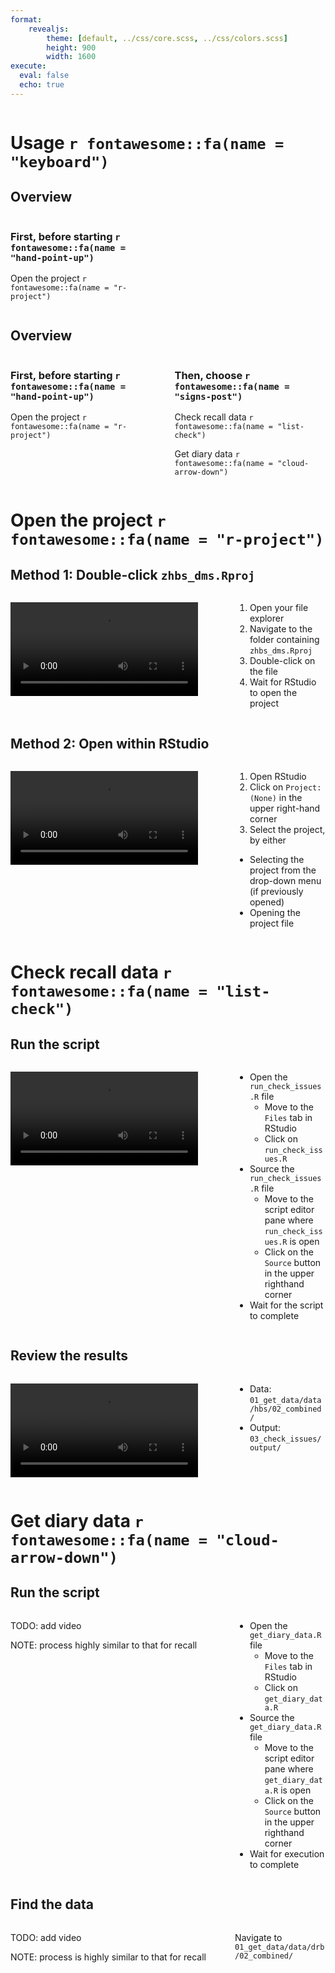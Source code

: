 ```yaml
---
format: 
    revealjs:
        theme: [default, ../css/core.scss, ../css/colors.scss]
        height: 900
        width: 1600
execute: 
  eval: false
  echo: true
---
```


```r

```

# Usage `r fontawesome::fa(name = "keyboard")`  {background-color=var(--suso)}

## Overview {.suso}

:::: {.columns}

::: {.column width="50%"}

### [First, before starting `r fontawesome::fa(name = "hand-point-up")`]{.txt-s}

::: {.box .box-1}
Open the project `r fontawesome::fa(name = "r-project")`
:::

:::

::: {.column width="50%"}

:::

::::

## Overview {.suso}

:::: {.columns}

::: {.column width="50%"}

### [First, before starting `r fontawesome::fa(name = "hand-point-up")`]{.txt-s}

::: {.box .box-1}
Open the project `r fontawesome::fa(name = "r-project")`
:::

:::

::: {.column width="50%"}

### [Then, choose `r fontawesome::fa(name = "signs-post")`]{.txt-s}

::: {.box .box-2}
Check recall data `r fontawesome::fa(name = "list-check")`
:::

::: {.box .box-3}
Get diary data `r fontawesome::fa(name = "cloud-arrow-down")`
:::


:::

::::


# Open the project `r fontawesome::fa(name = "r-project")` {background-color=var(--s1)}

## Method 1: Double-click `zhbs_dms.Rproj` {.t1}

:::: {.columns}

::: {.column width="70%"}

![](assets/open_from_proj_file.mp4){fig-align="center"}

:::

::: {.column width="30%"}

1.  Open your file explorer
2.  Navigate to the folder containing `zhbs_dms.Rproj`
3.  Double-click on the file
4.  Wait for RStudio to open the project

:::

::::

## Method 2: Open within RStudio {.t1}

:::: {.columns}

::: {.column width="70%"}

![](assets/open_proj_inside_rstudio.mp4){fig-align="center"}

:::

::: {.column width="30%"}

1.  Open RStudio
2.  Click on `Project: (None)` in the upper right-hand corner
3.  Select the project, by either
  - Selecting the project from the drop-down menu (if previously opened)
  - Opening the project file

:::

::::

# Check recall data `r fontawesome::fa(name = "list-check")` {background-color=var(--s2)}

## Run the script {.t2}

:::: {.columns}

::: {.column width="70%"}

![](assets/run_check_issues.mp4){fig-align="center"}

:::

::: {.column width="30%"}

- Open the `run_check_issues.R` file
  - Move to the `Files` tab in RStudio
  - Click on `run_check_issues.R`
- Source the `run_check_issues.R` file
  - Move to the script editor pane where `run_check_issues.R` is open
  - Click on the `Source` button in the upper righthand corner
- Wait for the script to complete

:::

::::

## Review the results {.t2}

:::: {.columns}

::: {.column width="70%"}

![](assets/find_hbs_results.mp4){fig-align="center"}

:::

::: {.column width="30%"}

- Data: `01_get_data/data/hbs/02_combined/`
- Output: `03_check_issues/output/`

:::

::::

# Get diary data `r fontawesome::fa(name = "cloud-arrow-down")` {background-color=var(--s3)}

## Run the script {.t3}

:::: {.columns}

::: {.column width="70%"}

TODO: add video

NOTE: process highly similar to that for recall

:::

::: {.column width="30%"}

- Open the `get_diary_data.R` file
  - Move to the `Files` tab in RStudio
  - Click on `get_diary_data.R`
- Source the `get_diary_data.R` file
  - Move to the script editor pane where `get_diary_data.R` is open
  - Click on the `Source` button in the upper righthand corner
- Wait for execution to complete

:::

::::

## Find the data {.t3}

:::: {.columns}

::: {.column width="70%"}

TODO: add video

NOTE: process is highly similar to that for recall

:::

::: {.column width="30%"}

Navigate to `01_get_data/data/drb/02_combined/`

:::

::::